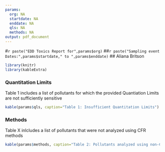 ```yaml
---
params:
  org: NA
  startdate: NA
  enddate: NA
  qls: NA
  methods: NA
output: pdf_document
---
```


#`r paste("EDD Toxics Report for",params$org)` 
##`r paste("Sampling event Dates:",params$startdate," to ",params$enddate)` 
## Aliana Britson 

```r
library(knitr)
library(kableExtra)
```

### Quantitation Limits 

Table 1 includes a list of pollutants for which the provided Quantiation Limits are not sufficiently sensitive

``` r
kable(params$qls, caption="Table 1: Insufficient Quantitation Limits")
```

### Methods 

Table X inlcludes a list of pollutants that were not analyzed using CFR methods
``` R
kable(params$methods, caption="Table 2: Pollutants analyzed using non-CFR methods")
```

